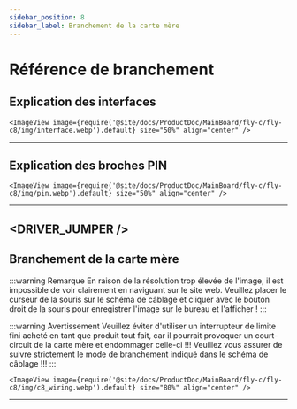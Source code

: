 ```yaml
---
sidebar_position: 8
sidebar_label: Branchement de la carte mère
---
```





# Référence de branchement

## Explication des interfaces

    <ImageView image={require('@site/docs/ProductDoc/MainBoard/fly-c/fly-c8/img/interface.webp').default} size="50%" align="center" />
----

## Explication des broches PIN

    <ImageView image={require('@site/docs/ProductDoc/MainBoard/fly-c/fly-c8/img/pin.webp').default} size="50%" align="center" />
---

<DRIVER_JUMPER />
---

## Branchement de la carte mère

:::warning Remarque
En raison de la résolution trop élevée de l'image, il est impossible de voir clairement en naviguant sur le site web. Veuillez placer le curseur de la souris sur le schéma de câblage et cliquer avec le bouton droit de la souris pour enregistrer l'image sur le bureau et l'afficher !
:::

:::warning Avertissement
Veuillez éviter d'utiliser un interrupteur de limite fini acheté en tant que produit tout fait, car il pourrait provoquer un court-circuit de la carte mère et endommager celle-ci !!! Veuillez vous assurer de suivre strictement le mode de branchement indiqué dans le schéma de câblage !!!
:::

    <ImageView image={require('@site/docs/ProductDoc/MainBoard/fly-c/fly-c8/img/c8_wiring.webp').default} size="80%" align="center" />

----
